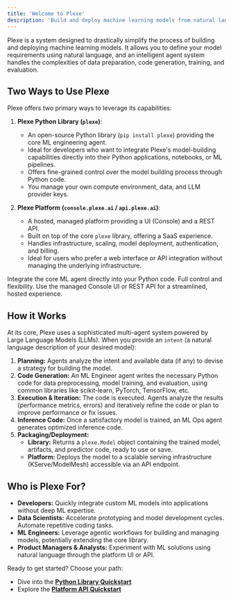 ```yaml
---
title: 'Welcome to Plexe'
description: 'Build and deploy machine learning models from natural language.'
---
```


Plexe is a system designed to drastically simplify the process of building and deploying machine learning models. It allows you to define your model requirements using natural language, and an intelligent agent system handles the complexities of data preparation, code generation, training, and evaluation.

## Two Ways to Use Plexe

Plexe offers two primary ways to leverage its capabilities:

1.  **Plexe Python Library (`plexe`)**:
    * An open-source Python library (`pip install plexe`) providing the core ML engineering agent.
    * Ideal for developers who want to integrate Plexe's model-building capabilities directly into their Python applications, notebooks, or ML pipelines.
    * Offers fine-grained control over the model building process through Python code.
    * You manage your own compute environment, data, and LLM provider keys.

2.  **Plexe Platform (`console.plexe.ai` / `api.plexe.ai`)**:
    * A hosted, managed platform providing a UI (Console) and a REST API.
    * Built on top of the core `plexe` library, offering a SaaS experience.
    * Handles infrastructure, scaling, model deployment, authentication, and billing.
    * Ideal for users who prefer a web interface or API integration without managing the underlying infrastructure.

<CardGroup cols={2}>
  <Card title="Plexe Python Library" icon="python" href="/library/tutorials/quickstart">
    Integrate the core ML agent directly into your Python code. Full control and flexibility.
  </Card>
  <Card title="Plexe Platform" icon="cloud" href="/platform/tutorials/quickstart_api">
    Use the managed Console UI or REST API for a streamlined, hosted experience.
  </Card>
</CardGroup>

## How it Works

At its core, Plexe uses a sophisticated multi-agent system powered by Large Language Models (LLMs). When you provide an `intent` (a natural language description of your desired model):

1.  **Planning:** Agents analyze the intent and available data (if any) to devise a strategy for building the model.
2.  **Code Generation:** An ML Engineer agent writes the necessary Python code for data preprocessing, model training, and evaluation, using common libraries like scikit-learn, PyTorch, TensorFlow, etc.
3.  **Execution & Iteration:** The code is executed. Agents analyze the results (performance metrics, errors) and iteratively refine the code or plan to improve performance or fix issues.
4.  **Inference Code:** Once a satisfactory model is trained, an ML Ops agent generates optimized inference code.
5.  **Packaging/Deployment:**
    * **Library:** Returns a `plexe.Model` object containing the trained model, artifacts, and predictor code, ready to use or save.
    * **Platform:** Deploys the model to a scalable serving infrastructure (KServe/ModelMesh) accessible via an API endpoint.

## Who is Plexe For?

* **Developers:** Quickly integrate custom ML models into applications without deep ML expertise.
* **Data Scientists:** Accelerate prototyping and model development cycles. Automate repetitive coding tasks.
* **ML Engineers:** Leverage agentic workflows for building and managing models, potentially extending the core library.
* **Product Managers & Analysts:** Experiment with ML solutions using natural language through the platform UI or API.

Ready to get started? Choose your path:

* Dive into the [**Python Library Quickstart**](/library/tutorials/quickstart)
* Explore the [**Platform API Quickstart**](/platform/tutorials/quickstart_api)